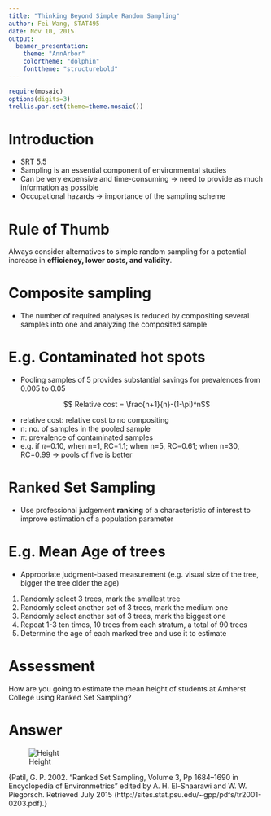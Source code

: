 ```yaml
---
title: "Thinking Beyond Simple Random Sampling"
author: Fei Wang, STAT495
date: Nov 10, 2015
output:
  beamer_presentation:
    theme: "AnnArbor"
    colortheme: "dolphin"
    fonttheme: "structurebold"
---
```


```r
require(mosaic)
options(digits=3)
trellis.par.set(theme=theme.mosaic())
```
# Introduction

- SRT 5.5
- Sampling is an essential component of environmental studies
- Can be very expensive and time-consuming -> need to provide as much information as possible
- Occupational hazards -> importance of the sampling scheme

# Rule of Thumb


Always consider alternatives to simple random sampling for a potential increase in $\textbf {efficiency, lower costs, and validity}$. 


# Composite sampling
- The number of required analyses is reduced by compositing several samples into one and analyzing the composited sample


# E.g. Contaminated hot spots

- Pooling samples of 5 provides substantial savings for prevalences from 0.005 to 0.05

$$ Relative cost =  \frac{n+1}{n}-(1-\pi)^n$$

- relative cost: relative cost to no compositing
- n: no. of samples in the pooled sample
- $\pi$: prevalence of contaminated samples
- e.g. if $\pi$=0.10, when n=1, RC=1.1; when n=5, RC=0.61; when n=30, RC=0.99 -> pools of five is better  


# Ranked Set Sampling
- Use professional judgement $\textbf{ranking}$ of a characteristic of interest to improve estimation of a population parameter


# E.g. Mean Age of trees
- Appropriate judgment-based measurement (e.g. visual size of the tree, bigger the tree older the age)

1. Randomly select 3 trees, mark the smallest tree
2. Randomly select another set of 3 trees, mark the medium one
3. Randomly select another set of 3 trees, mark the biggest one
4. Repeat 1-3 ten times, 10 trees from each stratum, a total of 90 trees
5. Determine the age of each marked tree and use it to estimate


# Assessment 

How are you going to estimate the mean height of students at Amherst College using Ranked Set Sampling?


# Answer
![Height](Height.JPG)

\tiny{Patil, G. P. 2002. “Ranked Set Sampling, Volume 3, Pp 1684–1690 in Encyclopedia of Environmetrics” edited by A. H. El-Shaarawi and W. W. Piegorsch. Retrieved July 2015 (http://sites.stat.psu.edu/~gpp/pdfs/tr2001-0203.pdf).}



